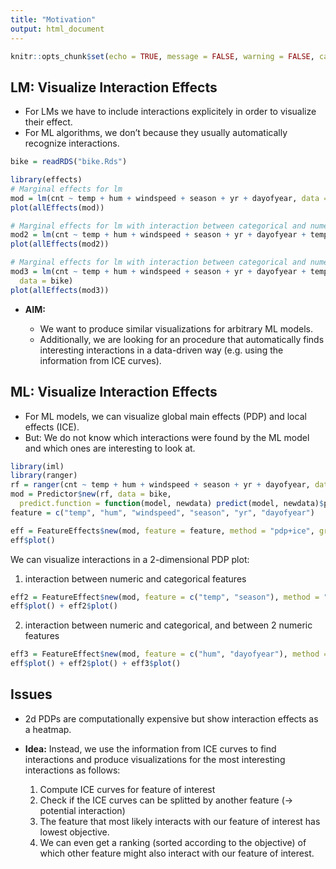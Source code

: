 ```yaml
---
title: "Motivation"
output: html_document
---
```


```r
knitr::opts_chunk$set(echo = TRUE, message = FALSE, warning = FALSE, cache = TRUE)
```

## LM: Visualize Interaction Effects

- For LMs we have to include interactions explicitely in order to visualize their effect. 
- For ML algorithms, we don't because they usually automatically recognize interactions.

```r
bike = readRDS("bike.Rds")

library(effects)
# Marginal effects for lm
mod = lm(cnt ~ temp + hum + windspeed + season + yr + dayofyear, data = bike)
plot(allEffects(mod))

# Marginal effects for lm with interaction between categorical and numeric feature
mod2 = lm(cnt ~ temp + hum + windspeed + season + yr + dayofyear + temp*season, data = bike)
plot(allEffects(mod2))

# Marginal effects for lm with interaction between categorical and numeric and 2 numeric features
mod3 = lm(cnt ~ temp + hum + windspeed + season + yr + dayofyear + temp*season + dayofyear*hum, 
  data = bike)
plot(allEffects(mod3))
```

- **AIM:** 

  - We want to produce similar visualizations for arbitrary ML models.
  - Additionally, we are looking for an procedure that automatically finds interesting interactions in a data-driven way (e.g. using the information from ICE curves).

## ML: Visualize Interaction Effects

- For ML models, we can visualize global main effects (PDP) and local effects (ICE).
- But: We do not know which interactions were found by the ML model and which ones are interesting to look at.

```r
library(iml)
library(ranger)
rf = ranger(cnt ~ temp + hum + windspeed + season + yr + dayofyear, data = bike)
mod = Predictor$new(rf, data = bike, 
  predict.function = function(model, newdata) predict(model, newdata)$predictions)
feature = c("temp", "hum", "windspeed", "season", "yr", "dayofyear")

eff = FeatureEffects$new(mod, feature = feature, method = "pdp+ice", grid.size = 20)
eff$plot()
```


We can visualize interactions in a 2-dimensional PDP plot:

1. interaction between numeric and categorical features

```r
eff2 = FeatureEffect$new(mod, feature = c("temp", "season"), method = "pdp", grid.size = 20)
eff$plot() + eff2$plot()
```

2. interaction between numeric and categorical, and between 2 numeric features

```r
eff3 = FeatureEffect$new(mod, feature = c("hum", "dayofyear"), method = "pdp", grid.size = 20)
eff$plot() + eff2$plot() + eff3$plot()
```


## Issues

- 2d PDPs are computationally expensive but show interaction effects as a heatmap.
- **Idea:** Instead, we use the information from ICE curves to find interactions and produce visualizations for the most interesting interactions as follows:
    
  1. Compute ICE curves for feature of interest
  2. Check if the ICE curves can be splitted by another feature (-> potential interaction)
  3. The feature that most likely interacts with our feature of interest has lowest objective.
  4. We can even get a ranking (sorted according to the objective) of which other feature might also interact with our feature of interest.